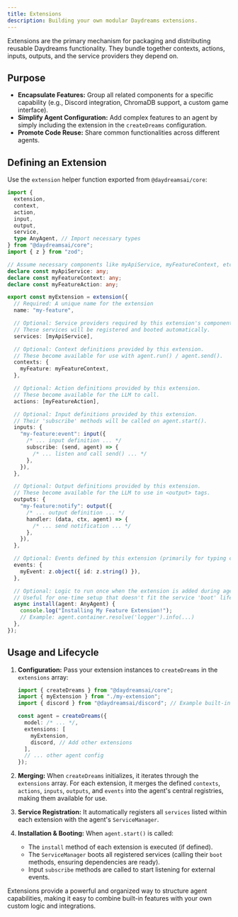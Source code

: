 ```yaml
---
title: Extensions
description: Building your own modular Daydreams extensions.
---
```


Extensions are the primary mechanism for packaging and distributing reusable
Daydreams functionality. They bundle together contexts, actions, inputs,
outputs, and the service providers they depend on.

## Purpose

- **Encapsulate Features:** Group all related components for a specific
  capability (e.g., Discord integration, ChromaDB support, a custom game
  interface).
- **Simplify Agent Configuration:** Add complex features to an agent by simply
  including the extension in the `createDreams` configuration.
- **Promote Code Reuse:** Share common functionalities across different agents.

## Defining an Extension

Use the `extension` helper function exported from `@daydreamsai/core`:

```typescript
import {
  extension,
  context,
  action,
  input,
  output,
  service,
  type AnyAgent, // Import necessary types
} from "@daydreamsai/core";
import { z } from "zod";

// Assume necessary components like myApiService, myFeatureContext, etc. are defined elsewhere
declare const myApiService: any;
declare const myFeatureContext: any;
declare const myFeatureAction: any;

export const myExtension = extension({
  // Required: A unique name for the extension
  name: "my-feature",

  // Optional: Service providers required by this extension's components.
  // These services will be registered and booted automatically.
  services: [myApiService],

  // Optional: Context definitions provided by this extension.
  // These become available for use with agent.run() / agent.send().
  contexts: {
    myFeature: myFeatureContext,
  },

  // Optional: Action definitions provided by this extension.
  // These become available for the LLM to call.
  actions: [myFeatureAction],

  // Optional: Input definitions provided by this extension.
  // Their 'subscribe' methods will be called on agent.start().
  inputs: {
    "my-feature:event": input({
      /* ... input definition ... */
      subscribe: (send, agent) => {
        /* ... listen and call send() ... */
      },
    }),
  },

  // Optional: Output definitions provided by this extension.
  // These become available for the LLM to use in <output> tags.
  outputs: {
    "my-feature:notify": output({
      /* ... output definition ... */
      handler: (data, ctx, agent) => {
        /* ... send notification ... */
      },
    }),
  },

  // Optional: Events defined by this extension (primarily for typing ctx.emit).
  events: {
    myEvent: z.object({ id: z.string() }),
  },

  // Optional: Logic to run once when the extension is added during agent.start().
  // Useful for one-time setup that doesn't fit the service 'boot' lifecycle.
  async install(agent: AnyAgent) {
    console.log("Installing My Feature Extension!");
    // Example: agent.container.resolve('logger').info(...)
  },
});
```

## Usage and Lifecycle

1.  **Configuration:** Pass your extension instances to `createDreams` in the
    `extensions` array:

    ```typescript
    import { createDreams } from "@daydreamsai/core";
    import { myExtension } from "./my-extension";
    import { discord } from "@daydreamsai/discord"; // Example built-in

    const agent = createDreams({
      model: /* ... */,
      extensions: [
        myExtension,
        discord, // Add other extensions
      ],
      // ... other agent config
    });
    ```

2.  **Merging:** When `createDreams` initializes, it iterates through the
    `extensions` array. For each extension, it merges the defined `contexts`,
    `actions`, `inputs`, `outputs`, and `events` into the agent's central
    registries, making them available for use.
3.  **Service Registration:** It automatically registers all `services` listed
    within each extension with the agent's `ServiceManager`.
4.  **Installation & Booting:** When `agent.start()` is called:
    - The `install` method of each extension is executed (if defined).
    - The `ServiceManager` boots all registered services (calling their `boot`
      methods, ensuring dependencies are ready).
    - Input `subscribe` methods are called to start listening for external
      events.

Extensions provide a powerful and organized way to structure agent capabilities,
making it easy to combine built-in features with your own custom logic and
integrations.
